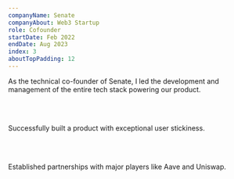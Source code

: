```yaml
---
companyName: Senate
companyAbout: Web3 Startup
role: Cofounder
startDate: Feb 2022
endDate: Aug 2023
index: 3
aboutTopPadding: 12
---
```


As the technical co-founder of Senate, I led the development and management of the entire tech stack powering our product.

<br></br>

Successfully built a product with exceptional user stickiness.

<br></br>

Established partnerships with major players like Aave and Uniswap.
